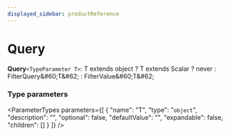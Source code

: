 ```yaml
---
displayed_sidebar: productReference
---
```



# Query

 **Query**`<TypeParameter T>`: T extends object ? T extends Scalar ? never : FilterQuery\&#60;T\&#62; : FilterValue\&#60;T\&#62;

### Type parameters

<ParameterTypes parameters={[
  {
    "name": "T",
    "type": "`object`",
    "description": "",
    "optional": false,
    "defaultValue": "",
    "expandable": false,
    "children": []
  }
]} />
